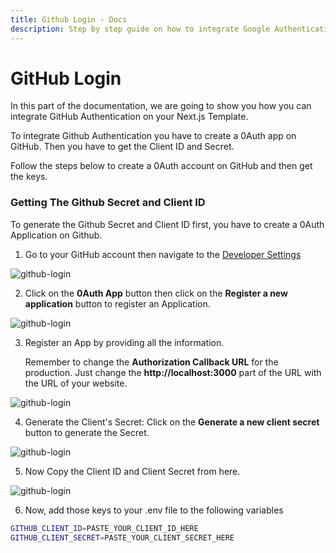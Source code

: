 ```yaml
---
title: Github Login - Docs
description: Step by step guide on how to integrate Google Authentication on your starter template.
---
```


# GitHub Login

In this part of the documentation, we are going to show you how you can integrate GitHub Authentication on your Next.js Template. 

To integrate Github Authentication you have to create a 0Auth app on GitHub. Then you have to get the Client ID and Secret. 

Follow the steps below to create a 0Auth account on GitHub and then get the keys. 

### Getting The Github Secret and Client ID

To generate the Github Secret and Client ID first, you have to create a 0Auth Application on Github. 

1. Go to your GitHub account then navigate to the [Developer Settings](https://github.com/settings/apps)

![github-login](https://nextjstemplates.com/docs/github-login1.png)

2. Click on the **0Auth App** button then click on the **Register a new application** button to register an Application.

![github-login](https://nextjstemplates.com/docs/github-login2.png)

3. Register an App by providing all the information. 
    
    Remember to change the **Authorization Callback URL** for the production. Just change the **http://localhost:3000** part of the URL with the URL of your website.
    

![github-login](https://nextjstemplates.com/docs/github-login3.png)

4. Generate the Client's Secret: Click on the **Generate a new client secret** button to generate the Secret. 

![github-login](https://nextjstemplates.com/docs/github-login4.png)

5. Now Copy the Client ID and Client Secret from here. 

![github-login](https://nextjstemplates.com/docs/github-login5.png)

6. Now, add those keys to your .env file to the following variables

```bash
GITHUB_CLIENT_ID=PASTE_YOUR_CLIENT_ID_HERE
GITHUB_CLIENT_SECRET=PASTE_YOUR_CLIENT_SECRET_HERE
```
